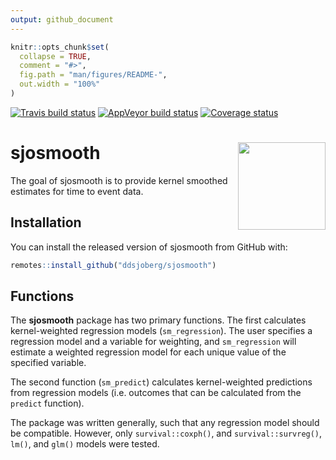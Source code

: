 ```yaml
---
output: github_document
---
```


<!-- README.md is generated from README.Rmd. Please edit that file -->

```r
knitr::opts_chunk$set(
  collapse = TRUE,
  comment = "#>",
  fig.path = "man/figures/README-",
  out.width = "100%"
)
```

[![Travis build status](https://travis-ci.org/ddsjoberg/sjosmooth.svg?branch=master)](https://travis-ci.org/ddsjoberg/sjosmooth)
[![AppVeyor build status](https://ci.appveyor.com/api/projects/status/github/ddsjoberg/sjosmooth?branch=master&svg=true)](https://ci.appveyor.com/project/ddsjoberg/sjosmooth)
[![Coverage status](https://codecov.io/gh/ddsjoberg/sjosmooth/branch/master/graph/badge.svg)](https://codecov.io/github/ddsjoberg/sjosmooth?branch=master)

# sjosmooth <img src="man/figures/logo.png" align="right" height=140/>

The goal of sjosmooth is to provide kernel smoothed estimates for time to event data.

## Installation

You can install the released version of sjosmooth from GitHub with:

``` r
remotes::install_github("ddsjoberg/sjosmooth")
```

## Functions

The **sjosmooth** package has two primary functions.  The first calculates kernel-weighted regression models (`sm_regression`).  The user specifies a regression model and a variable for weighting, and `sm_regression` will estimate a weighted regression model for each unique value of the specified variable.

The second function (`sm_predict`) calculates kernel-weighted predictions from regression models (i.e. outcomes that can be calculated from the `predict` function).

The package was written generally, such that any regression model should be compatible.  However, only `survival::coxph()`, and `survival::survreg()`, `lm()`, and `glm()` models were tested.

